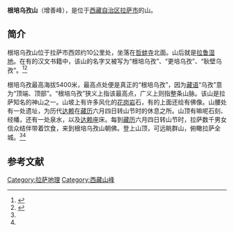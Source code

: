 '''根培乌孜山'''（增善峰），是位于[[西藏自治区|西藏自治区]][[拉萨市|拉萨市]]的山。

==简介==
根培乌孜山位于拉萨市西郊约10公里处，坐落在[[哲蚌寺|哲蚌寺]]北面。山后就是[[拉鲁湿地|拉鲁湿地]]。在有的汉文书籍中，该山的名字又被写为“根培乌孜”、“更培乌孜”、“耿壁乌孜”。<ref name=zgxzxww>{{Cite web |url=http://www.chinatibetnews.com/lvyou/2009-08/12/content_286996.htm |title=根培乌孜 蜿蜒在城市的边缘，中国西藏新闻网，2009年08月12日 |access-date=2013年8月10日 |archive-date=2010年3月14日 |archive-url=https://web.archive.org/web/20100314234234/http://www.chinatibetnews.com/lvyou/2009-08/12/content_286996.htm |dead-url=yes }}</ref><ref name=rmw>{{Cite web |url=http://unn.people.com.cn/GB/channel450/453/1364/1372/200111/09/123731.html |title=根培乌孜山，人民网，2001年11月09日 |access-date=2013年8月10日 |archive-date=2020年12月2日 |archive-url=https://web.archive.org/web/20201202061037/http://unn.people.com.cn/GB/channel450/453/1364/1372/200111/09/123731.html |dead-url=no }}</ref>

根培乌孜最高海拔5400米，最高点处便是真正的“根培乌孜”，因为[[藏语|藏语]]“乌孜”意为“顶端、顶部”。“根培乌孜”狭义上指该最高点，广义上则指整条山脉。该山是拉萨知名的神山之一。山坡上有许多风化的[[花岗岩|花岗岩]]石，有的上面还绘有佛像。山腰处有一处遗址，为历代[[达赖|达赖]]在[[藏历|藏历]]六月四日转山节时的休息之所。山顶有嘛呢石刻、经幡，还有一处泉水，以及[[达赖|达赖]]座床。每到[[藏历|藏历]]六月四日转山节时，拉萨数千男女信众结伴带着饮食，来到根培乌孜山朝佛。登上山顶，可远眺群山，俯瞰拉萨全城。<ref name=zgxzxww/><ref name=rmw/>

==参考文献==
{{reflist}}

{{拉萨地标}}
[[Category:拉萨地理|Category:拉萨地理]]
[[Category:西藏山峰|Category:西藏山峰]]